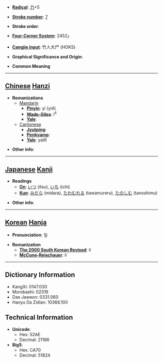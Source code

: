 * '''[[Wiktionary:Chinese radical index| Radical]]''': [[Wiktionary:Chinese radical index 力|力]]+5

* '''[[Wiktionary:Chinese total strokes index|Stroke number]]''': [[Wiktionary:Chinese total strokes index 7|7]]

* '''Stroke order''': 

* '''[[Wiktionary:Chinese four corner index|Four-Corner System]]''': 2452<sub>7</sub>

* '''[[Wiktionary:Chinese Cangjie index|Cangjie input]]''': 竹人大尸 (HOKS)

* '''Graphical Significance and Origin''': 

* '''Common Meaning'''

----

== [[Chinese]] [[Hanzi]] ==

* '''Romanizations'''
** [[Mandarin]]
*** '''[[Pinyin]]''': yì (yi4)
*** '''[[Wade-Giles]]''': i<sup>4</sup>
*** '''[[Yale]]''': 
**[[Cantonese]]
***'''[[Jyutping]]''':
***'''[[Penkyamp]]''': 
***'''[[Yale]]''': yat6

* '''Other info''': 

----

== [[Japanese]] [[Kanji]] ==

* '''Readings'''
** '''[[On]]''': [[いつ]] (itsu), [[いち]] (ichi)
** '''[[Kun]]''': [[みだら]] (midara), [[たわむれる]] (tawamureru), [[たのしむ]] (tanoshimu)

* '''Other info''':  

----

== [[Korean]] [[Hanja]] ==

* '''Pronunciation''': 일

* '''Romanization'''
** '''[[The 2000 South Korean Revised Romanization|The 2000 South Korean Revised]]''': il
** '''[[McCune-Reischauer]]''': il

----

== Dictionary Information ==

* KangXi: 0147.030
* Morobashi: 02319
* Dae Jaweon: 0331.060
* Hanyu Da Zidian: 10368.100

== Technical Information ==

* '''Unicode''':
** Hex: 52AE
** Decimal: 21166
* '''Big5''':
** Hex: CA70
** Decimal: 51824